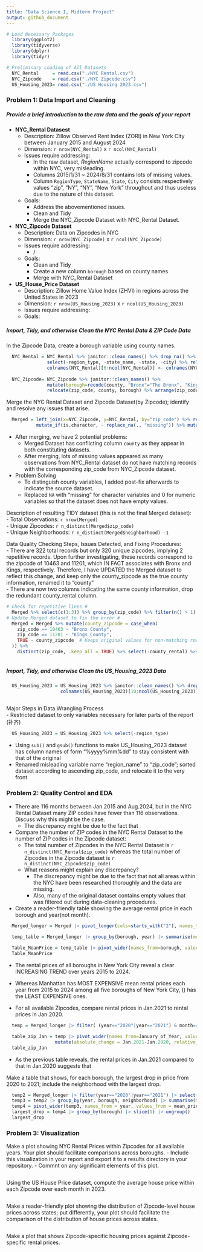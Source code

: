 ```yaml
---
title: "Data Science I, Midterm Project"
output: github_document
---
```


```r
# Load Necessary Packages
  library(ggplot2)
  library(tidyverse)
  library(dplyr)
  library(tidyr)

# Preliminary Loading of All Datasets
  NYC_Rental     = read.csv("./NYC Rental.csv")
  NYC_Zipcode    = read.csv("./NYC Zipcode.csv")
  US_Housing_2023= read.csv("./US Housing 2023.csv")

```

### Problem 1: Data Import and Cleaning

##### Provide a brief introduction to the raw data and the goals of your report
* **NYC_Rental Datasest**
  * Description: Zillow Observed Rent Index (ZORI) in New York City between January 2015 and August 2024
  * Dimension: `r nrow(NYC_Rental)` x `r ncol(NYC_Rental)`
  * Issues require addressing:
    * In the raw dataset, *RegionName* actually correspond to zipcode within NYC, very misleading.
    * Columns 2015/1/31 ~ 2024/8/31 contains lots of missing values.
    * Column `RegionType`, `StateName`, `State`, `City` consists respectively values "zip", "NY", "NY", "New York" throughout and thus useless due to the nature of this dataset.
  * Goals:
    * Address the abovementioned issues.
    * Clean and Tidy
    * Merge the NYC_Zipcode Dataset with NYC_Rental Dataset.

* **NYC_Zipcode Dataset**
  * Description: Data on Zipcodes in NYC
  * Dimension: `r nrow(NYC_Zipcode)` x `r ncol(NYC_Zipcode)`
  * Issues require addressing:
    * /
  * Goals:
    * Clean and Tidy
    * Create a new column `borough` based on county names
    * Merge with NYC_Rental Dataset
  
* **US_House_Price Dataset**
  * Description: Zillow Home Value Index (ZHVI) in regions across the United States in 2023
  * Dimension: `r nrow(US_Housing_2023)` x `r ncol(US_Housing_2023)`
  * Issues require addressing:
  * Goals:

##### Import, Tidy, and otherwise Clean the NYC Rental Data & ZIP Code Data

In the Zipcode Data, create a borough variable using county names.
```r

  NYC_Rental = NYC_Rental %>% janitor::clean_names() %>% drop_na() %>% rename(., "zip_code"="region_name", "county"="county_name") %>% 
               select(-region_type, -state_name, -state, -city) %>% relocate(zip_code) %>% arrange(zip_code)
               colnames(NYC_Rental)[6:ncol(NYC_Rental)] <- colnames(NYC_Rental)[6:ncol(NYC_Rental)] %>% sub("x", "", .) %>% gsub("_", "/", .)
               
  NYC_Zipcode= NYC_Zipcode %>% janitor::clean_names() %>% 
               mutate(borough=recode(county, "Bronx"="The Bronx", "Kings"="Brooklyn", "Queens"="Queens", "New York"="Manhattan", "Richmond"="Staten Island"), county=paste0(county, " County")) %>%
               relocate(zip_code, county, borough) %>% arrange(zip_code)
```

Merge the NYC Rental Dataset and Zipcode Dataset(by Zipcode); identify and resolve any issues that arise.
```r
  Merged = left_join(x=NYC_Zipcode, y=NYC_Rental, by="zip_code") %>% rename("county_zipcode"="county.x", "county_rental"="county.y") %>% relocate(zip_code, county_zipcode, county_rental) %>%
           mutate_if(is.character, ~ replace_na(., "missing")) %>% mutate_if(is.numeric, ~ replace_na(., 0))
```
* After merging, we have 2 potential problems:    
  * Merged Dataset has conflicting column `county` as they appear in both constituting datasets.
  * After merging, lots of missing values appeared as many observations from NYC_Rental dataset do not have matching records with the corresponding zip_code from NYC_Zipcode dataset.
* Problem Solving
  * To distinguish county variables, I added post-fix afterwards to indicate the source dataset.
  * Replaced `NA` with "missing" for character variables and 0 for numeric variables so that the dataset does not have empty values.

Description of resulting TIDY dataset (this is not the final Merged dataset):    
- Total Observations: `r nrow(Merged)`    
- Unique Zipcodes:  `r n_distinct(Merged$zip_code)`  
- Unique Neighborhoods: `r n_distinct(Merged$neighborhood) -1`    

Data Quality Checking Steps, Issues Detected, and Fixing Procedures:    
- There are 322 total records but only 320 unique zipcodes, implying 2 repetitive records. Upon further investigating, these records correspond to the zipcode of 10463 and 11201, which IN FACT associates with Bronx and Kings, respectively. Therefore, I have UPDATED the Merged dataset to reflect this change, and keep only the county_zipcode as the true county information, renamed it to "county"    
- There are now two columns indicating the same county information, drop the redundant county_rental column.

```r
# Check for repetitive lines #
  Merged %>% select(c(1:3)) %>% group_by(zip_code) %>% filter(n() > 1) %>% ungroup()
# Update Merged dataset to fix the error #
  Merged = Merged %>% mutate(county_zipcode = case_when(
    zip_code == 10463 ~ "Bronx County",
    zip_code == 11201 ~ "Kings County",
    TRUE ~ county_zipcode  # Keeps original values for non-matching rows
  )) %>%
    distinct(zip_code, .keep_all = TRUE) %>% select(-county_rental) %>% rename("county"="county_zipcode")
  
```

##### Import, Tidy, and otherwise Clean the US_Housing_2023 Data
```r

  US_Housing_2023 = US_Housing_2023 %>% janitor::clean_names() %>% drop_na() %>% rename("zip_code"="region_name") %>% arrange(zip_code) %>% relocate(zip_code)
                    colnames(US_Housing_2023)[10:ncol(US_Housing_2023)] <- colnames(US_Housing_2023)[10:ncol(US_Housing_2023)] %>% sub("x", "", .) %>% gsub("_", "/", .)
                   
```
Major Steps in Data Wrangling Process   
- Restricted dataset to only variables necessary for later parts of the report (补齐)
```r
  US_Housing_2023 = US_Housing_2023 %>% select(-region_type)
```

- Using `sub()` and `gsub()` functions to make US_Housing_2023 dataset has column names of form "%yyyy%mm%dd" to stay consistent with that of the original    
- Renamed misleading variable name "region_name" to "zip_code"; sorted dataset according to ascending zip_code, and relocate it to the very front   

### Problem 2: Quality Control and EDA

- There are 116 months between Jan.2015 and Aug.2024, but in the NYC Rental Dataset many ZIP codes have fewer than 116 observations. Discuss why this might be the case.
  - The discrepancy might be due to the fact that
- Compare the number of ZIP codes in the NYC Rental Dataset to the number of ZIP codes in the Zipcode dataset:
  - The total number of Zipcodes in the NYC Rental Dataset is `r n_distinct(NYC_Rental$zip_code)` whereas the total number of Zipcodes in the Zipcode dataset is `r n_distinct(NYC_Zipcode$zip_code)`
  - What reasons might explain any discrepancy?
    - The discrepancy might be due to the fact that not all areas within the NYC have been researched thoroughly and the data are missing.
    - Also, many of the original dataset contains empty values that was filtered out during data-cleaning procedures.
- Create a reader-friendly table showing the average rental price in each borough and year(not month).    
```r

  Merged_longer = Merged |> pivot_longer(cols=starts_with("2"), names_to="date", values_to="rental_price") |> separate(date, into=c("year", "month", "day"), sep = "/")

  temp_table = Merged_longer |> group_by(borough, year) |> summarise(mean_price = mean(rental_price[rental_price != 0]))
  
  Table_MeanPrice = temp_table |> pivot_wider(names_from=borough, values_from=mean_price) |> janitor::clean_names()
  Table_MeanPrice

```
  
  - The rental prices of all boroughs in New York City reveal a clear INCREASING TREND over years 2015 to 2024.
  - Whereas Manhattan has MOST EXPENSIVE mean rental prices each year from 2015 to 2024 among all five boroughs of New York City, () has the LEAST EXPENSIVE ones.

- For all available Zipcodes, compare rental prices in Jan.2021 to rental prices in Jan.2020.
```r
  
  temp = Merged_longer |> filter( (year=="2020"|year=="2021") & month==c("1")) |> group_by(year) |> select(zip_code, year, rental_price) |> rename("January_of_Year"="year")

  table_zip_Jan = temp |> pivot_wider(names_from=January_of_Year, values_from=rental_price) |> rename("Jan.2020"="2020", "Jan.2021"="2021") |> arrange(zip_code) |>
                  mutate(absolute_change = Jan.2021-Jan.2020, relative_percentage_change = (Jan.2021 - Jan.2020) / Jan.2020 * 100)
  table_zip_Jan

```
  
  - As the previous table reveals, the rental prices in Jan.2021 compared to that in Jan.2020 suggests that 

Make a table that shows, for each borough, the largest drop in price from 2020 to 2021; include the neighborhood with the largest drop.
```r
  temp2 = Merged_longer |> filter(year=="2020"|year=="2021") |> select(borough, neighborhood, year, month, day, rental_price)
  temp3 = temp2 |> group_by(year, borough, neighborhood) |> summarise(mean_price=mean(rental_price))
  temp4 = pivot_wider(temp3, names_from = year, values_from = mean_price) %>% mutate(drop=`2021`-`2020`) |> arrange(borough, desc(drop))
  largest_drop = temp4 |> group_by(borough) |> slice(1) |> ungroup()
  largest_drop
```

  
### Problem 3: Visualization

Make a plot showing NYC Rental Prices within Zipcodes for all available years. Your plot should facilitate comparisons across boroughs.
- Include this visualization in your report and export it to a results directory in your repository.
- Commnt on any significant elements of this plot.
```r

```

Using the US House Price dataset, compute the average house price within each Zipcode over each month in 2023.
```r

```

Make a reader-friendly plot showing the distribution of Zipcode-level house prices across states; put differently, your plot should facilitate the comparison of the distribution of house prices across states.
```r

```

Make a plot that shows Zipcode-specific housing prices against Zipcode-specific rental prices.
```r

```

